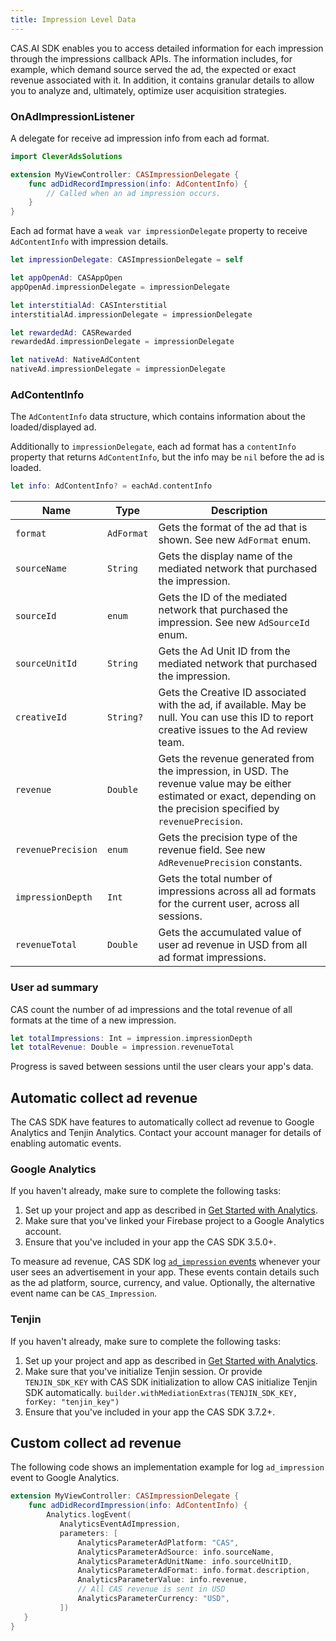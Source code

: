 ```yaml
---
title: Impression Level Data
---
```


CAS.AI SDK enables you to access detailed information for each impression through the impressions callback APIs. The information includes, for example, which demand source served the ad, the expected or exact revenue associated with it. In addition, it contains granular details to allow you to analyze and, ultimately, optimize user acquisition strategies. 

### OnAdImpressionListener
A delegate for receive ad impression info from each ad format.
```swift
import CleverAdsSolutions

extension MyViewController: CASImpressionDelegate {
    func adDidRecordImpression(info: AdContentInfo) {
        // Called when an ad impression occurs. 
    }
}
```

Each ad format have a `weak var impressionDelegate` property to receive `AdContentInfo` with impression details.  
```swift
let impressionDelegate: CASImpressionDelegate = self

let appOpenAd: CASAppOpen
appOpenAd.impressionDelegate = impressionDelegate

let interstitialAd: CASInterstitial
interstitialAd.impressionDelegate = impressionDelegate

let rewardedAd: CASRewarded
rewardedAd.impressionDelegate = impressionDelegate

let nativeAd: NativeAdContent
nativeAd.impressionDelegate = impressionDelegate
```

### AdContentInfo
The `AdContentInfo` data structure, which contains information about the loaded/displayed ad. 

Additionally to `impressionDelegate`, each ad format has a `contentInfo` property that returns `AdContentInfo`, but the info may be `nil` before the ad is loaded.
```swift
let info: AdContentInfo? = eachAd.contentInfo
```

| Name               | Type       | Description                                                                                                                                                             |
| ------------------ | ---------- | ----------------------------------------------------------------------------------------------------------------------------------------------------------------------- |
| `format`           | `AdFormat` | Gets the format of the ad that is shown. See new `AdFormat` enum.                                                                                                       |
| `sourceName`       | `String`   | Gets the display name of the mediated network that purchased the impression.                                                                                            |
| `sourceId`         | `enum`     | Gets the ID of the mediated network that purchased the impression. See new `AdSourceId` enum.                                                                           |
| `sourceUnitId`     | `String`   | Gets the Ad Unit ID from the mediated network that purchased the impression.                                                                                            |
| `creativeId`       | `String?`  | Gets the Creative ID associated with the ad, if available. May be null. You can use this ID to report creative issues to the Ad review team.                            |
| `revenue`          | `Double`   | Gets the revenue generated from the impression, in USD. The revenue value may be either estimated or exact, depending on the precision specified by `revenuePrecision`. |
| `revenuePrecision` | `enum`     | Gets the precision type of the revenue field. See new `AdRevenuePrecision` constants.                                                                                   |
| `impressionDepth`  | `Int`      | Gets the total number of impressions across all ad formats for the current user, across all sessions.                                                                   |
| `revenueTotal`     | `Double`   | Gets the accumulated value of user ad revenue in USD from all ad format impressions.                                                                                    |

### User ad summary 
CAS count the number of ad impressions and the total revenue of all formats at the time of a new impression. 
```swift
let totalImpressions: Int = impression.impressionDepth
let totalRevenue: Double = impression.revenueTotal
```

<Info>
Progress is saved between sessions until the user clears your app's data.
</Info>

## Automatic collect ad revenue
The CAS SDK have features to automatically collect ad revenue to Google Analytics and Tenjin Analytics. Contact your account manager for details of enabling automatic events.
### Google Analytics
If you haven't already, make sure to complete the following tasks:
1. Set up your project and app as described in [Get Started with Analytics](https://firebase.google.com/docs/analytics/get-started).
2. Make sure that you've linked your Firebase project to a Google Analytics account.
3. Ensure that you've included in your app the CAS SDK 3.5.0+.

To measure ad revenue, CAS SDK log [`ad_impression` events](https://firebase.google.com/docs/reference/android/com/google/firebase/analytics/FirebaseAnalytics.Event#public-static-final-string-ad_impression) whenever your user sees an advertisement in your app. These events contain details such as the ad platform, source, currency, and value. Optionally, the alternative event name can be `CAS_Impression`.  

### Tenjin
If you haven't already, make sure to complete the following tasks:
1. Set up your project and app as described in [Get Started with Analytics](https://docs.tenjin.com/docs/ios-sdk#sdk-integration).
2. Make sure that you've initialize Tenjin session. Or provide `TENJIN_SDK_KEY` with CAS SDK initialization to allow CAS initialize Tenjin SDK automatically. 
   `builder.withMediationExtras(TENJIN_SDK_KEY, forKey: "tenjin_key")`
3. Ensure that you've included in your app the CAS SDK 3.7.2+.


## Custom collect ad revenue
The following code shows an implementation example for log `ad_impression` event to Google Analytics.
```swift
extension MyViewController: CASImpressionDelegate {
    func adDidRecordImpression(info: AdContentInfo) {
        Analytics.logEvent(
           AnalyticsEventAdImpression,
           parameters: [
               AnalyticsParameterAdPlatform: "CAS",
               AnalyticsParameterAdSource: info.sourceName,
               AnalyticsParameterAdUnitName: info.sourceUnitID,
               AnalyticsParameterAdFormat: info.format.description,
               AnalyticsParameterValue: info.revenue,
               // All CAS revenue is sent in USD
               AnalyticsParameterCurrency: "USD",
           ])
   }
}
```